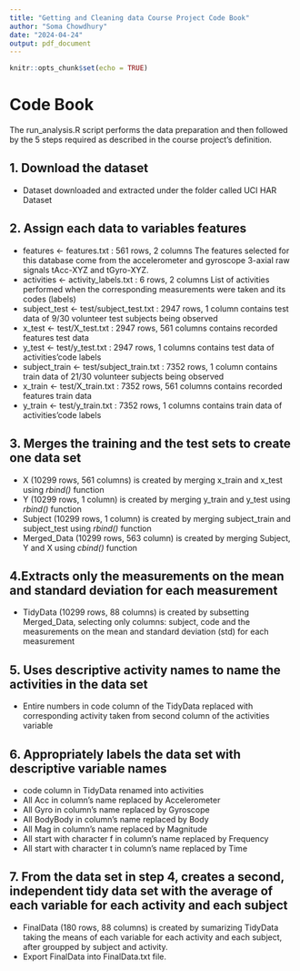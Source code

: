 ---
title: "Getting and Cleaning data Course Project Code Book"
author: "Soma Chowdhury"
date: "2024-04-24"
output: pdf_document
---

```{r setup, include=FALSE}
knitr::opts_chunk$set(echo = TRUE)
```

# Code Book

The run_analysis.R script performs the data preparation and then followed by the 5 steps required as described in the course project’s definition.

## 1. Download the dataset

*   Dataset downloaded and extracted under the folder called UCI HAR Dataset

## 2.  Assign each data to variables features 
* features <- features.txt : 561 rows, 2 columns 
The features selected for this database come from the accelerometer and gyroscope 3-axial raw signals tAcc-XYZ and tGyro-XYZ.
* activities <- activity_labels.txt : 6 rows, 2 columns 
List of activities performed when the corresponding measurements were taken and its codes (labels)
* subject_test <- test/subject_test.txt : 2947 rows, 1 column 
contains test data of 9/30 volunteer test subjects being observed 
* x_test <- test/X_test.txt : 2947 rows, 561 columns 
contains recorded features test data 
* y_test <- test/y_test.txt : 2947 rows, 1 columns 
contains test data of activities’code labels 
* subject_train <- test/subject_train.txt : 7352 rows, 1 column 
contains train data of 21/30 volunteer subjects being observed 
* x_train <- test/X_train.txt : 7352 rows, 561 columns 
contains recorded features train data 
* y_train <- test/y_train.txt : 7352 rows, 1 columns 
contains train data of activities’code labels

## 3. Merges the training and the test sets to create one data set 
* X (10299 rows, 561 columns) is created by merging x_train and x_test using _rbind()_ function 
* Y (10299 rows, 1 column) is created by merging y_train and y_test using _rbind()_ function 
* Subject (10299 rows, 1 column) is created by merging subject_train and subject_test using _rbind()_ function 
* Merged_Data (10299 rows, 563 column) is created by merging Subject, Y and X using _cbind()_ function

## 4.Extracts only the measurements on the mean and standard deviation for each measurement 
* TidyData (10299 rows, 88 columns) is created by subsetting Merged_Data, selecting only columns: subject, code and the measurements on the mean and standard deviation (std) for each measurement

## 5. Uses descriptive activity names to name the activities in the data set 
* Entire numbers in code column of the TidyData replaced with corresponding activity taken from second column of the activities variable

## 6. Appropriately labels the data set with descriptive variable names 
* code column in TidyData renamed into activities 
* All Acc in column’s name replaced by Accelerometer 
* All Gyro in column’s name replaced by Gyroscope 
* All BodyBody in column’s name replaced by Body 
* All Mag in column’s name replaced by Magnitude 
* All start with character f in column’s name replaced by Frequency 
* All start with character t in column’s name replaced by Time

## 7. From the data set in step 4, creates a second, independent tidy data set with the average of each variable for each activity and each subject 
* FinalData (180 rows, 88 columns) is created by sumarizing TidyData taking the means of each variable for each activity and each subject, after groupped by subject and activity. 
* Export FinalData into FinalData.txt file.
